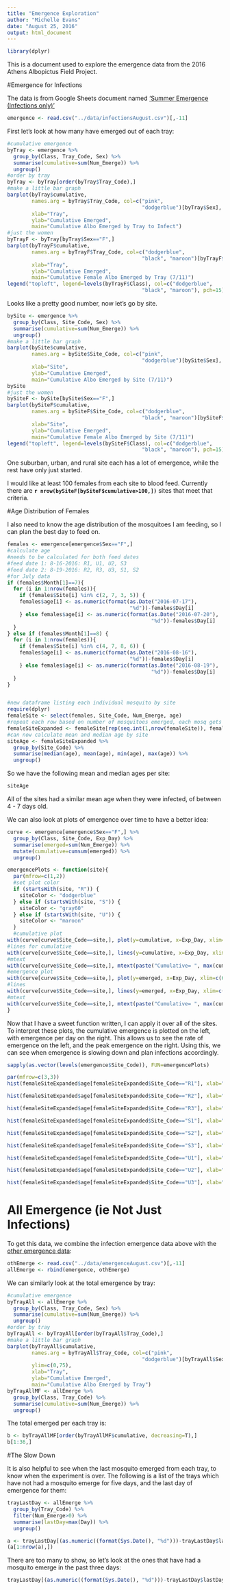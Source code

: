 ```yaml
---
title: "Emergence Exploration"
author: "Michelle Evans"
date: "August 25, 2016"
output: html_document
---
```


```r
library(dplyr)
```

This is a document used to explore the emergence data from the 2016 Athens Albopictus Field Project.

#Emergence for Infections

The data is from Google Sheets document named ['Summer Emergence (Infections only)'](https://docs.google.com/spreadsheets/d/1shSdIVyA2Cy2N-PrGKjBSJibssg1Qj-1SCKr7226nVs/edit?usp=sharing)

```r
emergence <- read.csv("../data/infectionsAugust.csv")[,-11]
```

First let's look at how many have emerged out of each tray:

```r
#cumulative emergence
byTray <- emergence %>%
  group_by(Class, Tray_Code, Sex) %>%
  summarise(cumulative=sum(Num_Emerge)) %>%
  ungroup()
#order by tray
byTray <- byTray[order(byTray$Tray_Code),]
#make a little bar graph
barplot(byTray$cumulative, 
        names.arg = byTray$Tray_Code, col=c("pink",
                                            "dodgerblue")[byTray$Sex],
        xlab="Tray",
        ylab="Cumulative Emerged",
        main="Cumulative Albo Emerged by Tray to Infect")
#just the women
byTrayF <- byTray[byTray$Sex=="F",]
barplot(byTrayF$cumulative, 
        names.arg = byTrayF$Tray_Code, col=c("dodgerblue",
                                            "black", "maroon")[byTrayF$Class],
        xlab="Tray",
        ylab="Cumulative Emerged",
        main="Cumulative Female Albo Emerged by Tray (7/11)")
legend("topleft", legend=levels(byTrayF$Class), col=c("dodgerblue",
                                            "black", "maroon"), pch=15)
```

Looks like a pretty good number, now let's go by site.

```r
bySite <- emergence %>%
  group_by(Class, Site_Code, Sex) %>%
  summarise(cumulative=sum(Num_Emerge)) %>%
  ungroup()
#make a little bar graph
barplot(bySite$cumulative, 
        names.arg = bySite$Site_Code, col=c("pink",
                                            "dodgerblue")[bySite$Sex],
        xlab="Site",
        ylab="Cumulative Emerged",
        main="Cumulative Albo Emerged by Site (7/11)")
bySite
#just the women
bySiteF <- bySite[bySite$Sex=="F",]
barplot(bySiteF$cumulative, 
        names.arg = bySiteF$Site_Code, col=c("dodgerblue",
                                            "black", "maroon")[bySiteF$Class],
        xlab="Site",
        ylab="Cumulative Emerged",
        main="Cumulative Female Albo Emerged by Site (7/11)")
legend("topleft", legend=levels(bySiteF$Class), col=c("dodgerblue",
                                            "black", "maroon"), pch=15)

```

One suburban, urban, and rural site each has a lot of emergence, while the rest have only just started.

I would like at least 100 females from each site to blood feed.  Currently there are **`r nrow(bySiteF[bySiteF$cumulative>100,])`** sites that meet that criteria.

#Age Distribution of Females

I also need to know the age distribution of the mosquitoes I am feeding, so I can plan the best day to feed on.

```r
females <- emergence[emergence$Sex=="F",]
#calculate age
#needs to be calculated for both feed dates
#feed date 1: 8-16-2016: R1, U1, U2, S3
#feed date 2: 8-19-2016: R2, R3, U3, S1, S2
#for July data
if (females$Month[1]==7){
  for (i in 1:nrow(females)){
    if (females$Site[i] %in% c(2, 7, 3, 5)) {
    females$age[i] <- as.numeric(format(as.Date("2016-07-17"),
                                        "%d"))-females$Day[i]
    } else females$age[i] <- as.numeric(format(as.Date("2016-07-20"),
                                               "%d"))-females$Day[i]
  }
} else if (females$Month[1]==8) {
  for (i in 1:nrow(females)){
    if (females$Site[i] %in% c(4, 7, 8, 6)) {
    females$age[i] <- as.numeric(format(as.Date("2016-08-16"),
                                        "%d"))-females$Day[i]
    } else females$age[i] <- as.numeric(format(as.Date("2016-08-19"),
                                               "%d"))-females$Day[i]
  }
}


#new dataframe listing each individual mosquito by site
require(dplyr)
femaleSite <- select(females, Site_Code, Num_Emerge, age)
#repeat each row based on number of mosquitoes emerged, each mosq gets a row
femaleSiteExpanded <- femaleSite[rep(seq.int(1,nrow(femaleSite)), femaleSite$Num_Emerge),c(1,3)]
#can now calculate mean and median age by site
siteAge <- femaleSiteExpanded %>%
  group_by(Site_Code) %>%
  summarise(median(age), mean(age), min(age), max(age)) %>%
  ungroup()
```
So we have the following mean and median ages per site:
```r
siteAge
```

All of the sites had a similar mean age when they were infected, of between 4 - 7 days old.

We can also look at plots of emergence over time to have a better idea:

```r
curve <- emergence[emergence$Sex=="F",] %>%
  group_by(Class, Site_Code, Exp_Day) %>%
  summarise(emerged=sum(Num_Emerge)) %>%
  mutate(cumulative=cumsum(emerged)) %>%
  ungroup()
```

```r
emergencePlots <- function(site){
  par(mfrow=c(1,2))
  #set plot color
  if (startsWith(site, "R")) {
    siteColor <- "dodgerblue"
  } else if (startsWith(site, "S")) {
    siteColor <- "gray60"
  } else if (startsWith(site, "U")) {
    siteColor <- "maroon"
  }
  #cumulative plot
with(curve[curve$Site_Code==site,], plot(y=cumulative, x=Exp_Day, xlim=c(6, 21), ylim=c(0,(max(cumulative)+10)), pch=19, col=siteColor, main=paste(site, "cumulative Emergence")))
#lines for cumulative
with(curve[curve$Site_Code==site,], lines(y=cumulative, x=Exp_Day, xlim=c(6, 21), ylim=c(0,(max(cumulative)+10)), col=siteColor))
#mtext
with(curve[curve$Site_Code==site,], mtext(paste("Cumulative= ", max(cumulative), "/ First Day= ", min(Exp_Day), sep="")))
#emergence plot
with(curve[curve$Site_Code==site,], plot(y=emerged, x=Exp_Day, xlim=c(6, 21), ylim=c(0,(max(emerged)+10)), pch=19, col=siteColor, main=paste(site, "emergence by Day")))
#lines
with(curve[curve$Site_Code==site,], lines(y=emerged, x=Exp_Day, xlim=c(6, 21), ylim=c(0,25), col=siteColor))
#mtext
with(curve[curve$Site_Code==site,], mtext(paste("Cumulative= ", max(cumulative), "/ First Day= ", min(Exp_Day), sep="")))
}
```

Now that I have a sweet function written, I can apply it over all of the sites. To interpret these plots, the cumulative emergence is plotted on the left, with emergence per day on the right.  This allows us to see the rate of emergence on the left, and the peak emergence on the right.  Using this, we can see when emergence is slowing down and plan infections accordingly.

```r
sapply(as.vector(levels(emergence$Site_Code)), FUN=emergencePlots)

```



```r
par(mfrow=c(3,3))
hist(femaleSiteExpanded$age[femaleSiteExpanded$Site_Code=="R1"], xlab="Age", main="Age Distribution of R1", col= "dodgerblue")

hist(femaleSiteExpanded$age[femaleSiteExpanded$Site_Code=="R2"], xlab="Age", main="Age Distribution of R2", col= "dodgerblue")

hist(femaleSiteExpanded$age[femaleSiteExpanded$Site_Code=="R3"], xlab="Age", main="Age Distribution of R3", col= "dodgerblue")

hist(femaleSiteExpanded$age[femaleSiteExpanded$Site_Code=="S1"], xlab="Age", main="Age Distribution of S1", col= "gray60")

hist(femaleSiteExpanded$age[femaleSiteExpanded$Site_Code=="S2"], xlab="Age", main="Age Distribution of S2", col= "gray60")

hist(femaleSiteExpanded$age[femaleSiteExpanded$Site_Code=="S3"], xlab="Age", main="Age Distribution of S3", col= "gray60")

hist(femaleSiteExpanded$age[femaleSiteExpanded$Site_Code=="U1"], xlab="Age", main="Age Distribution of U1", col= "maroon")

hist(femaleSiteExpanded$age[femaleSiteExpanded$Site_Code=="U2"], xlab="Age", main="Age Distribution of U2", col= "maroon")

hist(femaleSiteExpanded$age[femaleSiteExpanded$Site_Code=="U3"], xlab="Age", main="Age Distribution of U3", col= "maroon")
```

# All Emergence (ie Not Just Infections)

To get this data, we combine the infection emergence data above with the [other emergence data](https://docs.google.com/spreadsheets/d/1PkFjOs6JgU6n8Xf7wbmAFfdyJRHEHu9V6NQF7N4UVYk/edit?usp=sharing):

```r

othEmerge <- read.csv("../data/emergenceAugust.csv")[,-11]
allEmerge <- rbind(emergence, othEmerge)
```

We can similarly look at the total emergence by tray:

```r
#cumulative emergence
byTrayAll <- allEmerge %>%
  group_by(Class, Tray_Code, Sex) %>%
  summarise(cumulative=sum(Num_Emerge)) %>%
  ungroup()
#order by tray
byTrayAll <- byTrayAll[order(byTrayAll$Tray_Code),]
#make a little bar graph
barplot(byTrayAll$cumulative, 
        names.arg = byTrayAll$Tray_Code, col=c("pink",
                                            "dodgerblue")[byTrayAll$Sex],
        ylim=c(0,75),
        xlab="Tray",
        ylab="Cumulative Emerged",
        main="Cumulative Albo Emerged by Tray")
byTrayAllMF <- allEmerge %>%
  group_by(Class, Tray_Code) %>%
  summarise(cumulative=sum(Num_Emerge)) %>%
  ungroup()
```

The total emerged per each tray is:

```r
b <- byTrayAllMF[order(byTrayAllMF$cumulative, decreasing=T),]
b[1:36,]
```

#The Slow Down

It is also helpful to see when the last mosquito emerged from each tray, to know when the experiment is over. The following is a list of the trays which have not had a mosquito emerge for five days, and the last day of emergence for them:

```r
trayLastDay <- allEmerge %>%
  group_by(Tray_Code) %>%
  filter(Num_Emerge>0) %>%
  summarise(lastDay=max(Day)) %>%
  ungroup()

a <- trayLastDay[(as.numeric((format(Sys.Date(), "%d")))-trayLastDay$lastDay)>=5,]
(a[1:nrow(a),])
```

There are too many to show, so let's look at the ones that have had a mosquito emerge in the past three days:

```r
trayLastDay[(as.numeric((format(Sys.Date(), "%d")))-trayLastDay$lastDay)<=3,]
```